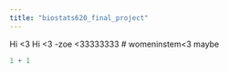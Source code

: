 ```yaml
---
title: "biostats620_final_project"
---
```


Hi \<3 Hi \<3 -zoe \<33333333 \# womeninstem\<3 maybe

```r
1 + 1
```
